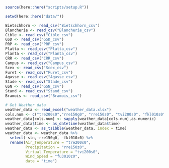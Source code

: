 
```r
source(here::here("scripts/setup.R"))
```


```r
setwd(here::here("data/"))

Bietschhorn <- read_csv("Bietschhorn_csv")
Blancherie <- read_csv("Blancherie_csv")
Cible <- read_csv("Cible_csv")
GSD <- read_csv("GSD_csv")
PRP <- read_csv("PRP_csv")
Platta <- read_csv("Platta_csv")
Planta <- read_csv("Planta_csv")
CRR <- read_csv("CRR_csv")
Campus <- read_csv("Campus_csv")
Scex <- read_csv("Scex_csv")
Furet <- read_csv("Furet_csv")
Agasse <- read_csv("Agasse_csv")
Stade <- read_csv("Stade_csv")
GSN <- read_csv("GSN_csv")
Stand <- read_csv("Stand_csv")
Bramois <- read_csv("Bramois_csv")

# Get Weather data
weather_data <- read_excel("weather_data.xlsx")
cols.num <- c("tre200s0","rre150g0", "rre150z0", "tvi200s0", "fkl010z0", "fu3010z0")
weather_data[cols.num] <- sapply(weather_data[cols.num],as.numeric)
weather_data$time <- as_datetime(weather_data$time)
weather_data <- as_tsibble(weather_data, index = time) 
weather_data <- weather_data %>%
  select(-stn,-rre150g0, -fkl010z0) %>%
  rename(Air_Temperature = "tre200s0",
         Precipitation = "rre150z0",
         Virtual_Temperature = "tvi200s0", 
         Wind_Speed = "fu3010z0",
         date = "time") 
```

